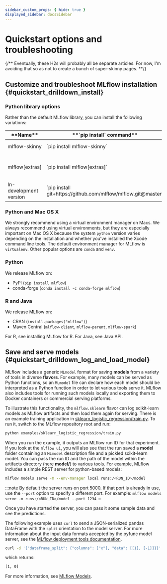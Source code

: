 ```yaml
---
sidebar_custom_props: { hide: true }
displayed_sidebar: docsSidebar
---
```



# Quickstart options and troubleshooting

{/** Eventually, these H2s will probably all be separate articles. For now, I'm
avoiding that so as not to create a bunch of super-skinny pages. **/}

## Customize and troubleshoot MLflow installation \{#quickstart_drilldown_install}

### Python library options

Rather than the default MLflow library, you can install the following variations:

<table>
  <thead>
    <tr>
      <th>**Name**</th>
      <th>**`pip install` command**</th>
      <th>**Description**</th>
    </tr>
  </thead>
  <tbody>
    <tr>
      <td>mlflow-skinny</td>
      <td>`pip install mlflow-skinny`</td>
      <td>Lightweight MLflow package without SQL storage, server, UI, or data science dependencies.</td>
    </tr>
    <tr>
      <td>mlflow[extras]</td>
      <td>`pip install mlflow[extras]`</td>
      <td>MLflow package with all dependencies needed to run various MLflow flavors. These dependencies are listed in [this document](https://github.com/mlflow/mlflow/blob/master/requirements/extra-ml-requirements.txt).</td>
    </tr>
    <tr>
      <td>In-development version</td>
      <td>`pip install git+https://github.com/mlflow/mlflow.git@master`</td>
      <td>This is the latest version of MLflow, which may be useful for getting hot-fixes or new features.</td>
    </tr>
  </tbody>
</table>

### Python and Mac OS X

We strongly recommend using a virtual environment manager on Macs. We always recommend
using virtual environments, but they are especially important on Mac OS X because the system
`python` version varies depending on the installation and whether you've installed the Xcode
command line tools. The default environment manager for MLflow is `virtualenv`.
Other popular options are `conda` and `venv`.

### Python

We release MLflow on:

- PyPI (`pip install mlflow`)
- conda-forge (`conda install -c conda-forge mlflow`)

### R and Java

We release MLflow on:

- CRAN (`install.packages("mlflow")`)
- Maven Central (`mlflow-client`, `mlflow-parent`, `mlflow-spark`)

For R, see <Link to="/api_reference/R-api.html" target='_blank'>installing MLflow for R</Link>.
For Java, see <Link to="/api_reference/java_api/index.html" target='_blank'>Java API</Link>.

## Save and serve models \{#quickstart_drilldown_log_and_load_model}

MLflow includes a generic `MLmodel` format for saving **models** from a variety of tools in diverse
**flavors**. For example, many models can be served as Python functions, so an `MLmodel` file can
declare how each model should be interpreted as a Python function in order to let various tools
serve it. MLflow also includes tools for running such models locally and exporting them to Docker
containers or commercial serving platforms.

To illustrate this functionality, the `mlflow.sklearn` flavor can log scikit-learn models as
MLflow artifacts and then load them again for serving. There is an example training application in
[sklearn_logistic_regression/train.py](https://github.com/mlflow/mlflow/tree/master/examples/sklearn_logistic_regression).
To run it, switch to the MLflow repository root and run:

```bash
python examples/sklearn_logistic_regression/train.py
```

When you run the example, it outputs an MLflow run ID for that experiment. If you look at the
`mlflow ui`, you will also see that the run saved a **model** folder containing an `MLmodel`
description file and a pickled scikit-learn model. You can pass the run ID and the path of the model
within the artifacts directory (here **model/**) to various tools. For example, MLflow includes a
simple REST server for python-based models:

```bash
mlflow models serve -m --env-manager local runs:/<RUN_ID>/model
```

:::note
By default the server runs on port 5000. If that port is already in use, use the `--port` option to
specify a different port. For example: `mlflow models serve -m runs:/<RUN_ID>/model --port 1234`
:::

Once you have started the server, you can pass it some sample data and see the
predictions.

The following example uses `curl` to send a JSON-serialized pandas DataFrame with the `split`
orientation to the model server. For more information about the input data formats accepted by
the pyfunc model server, see the [MLflow deployment tools documentation](/deployment/deploy-model-locally).

```bash
curl -d '{"dataframe_split": {"columns": ["x"], "data": [[1], [-1]]}}' -H 'Content-Type: application/json' -X POST localhost:5000/invocations
```

which returns:

```bash
[1, 0]
```

For more information, see [MLflow Models](/model).
